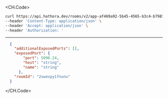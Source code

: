 
<CH.Code>
```bash Example Request
curl https://api.hathora.dev/rooms/v2/app-af469a92-5b45-4565-b3c4-b79878de67d2/create?roomId=2swovpy1fnunu \
--header 'Content-Type: application/json' \
--header 'Accept: application/json' \
--header 'Authorization: '
```
---

```json Example Response
  {
    "additionalExposedPorts": [],
    "exposedPort": {
        "port": 5096.24,
        "host": "string",
        "name": "string"
      },
    "roomId": "2swovpy1fnunu"
  }
```
</CH.Code>
